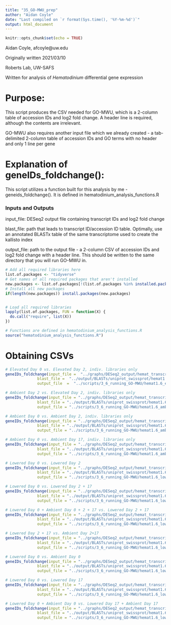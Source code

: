 ```yaml
---
title: "35_GO-MWU_prep"
author: "Aidan Coyle"
date: "Last compiled on `r format(Sys.time(), '%Y-%m-%d')`"
output: html_document
---
```


```r
knitr::opts_chunk$set(echo = TRUE)
```

Aidan Coyle, afcoyle@uw.edu

Originally written 2021/03/10

Roberts Lab, UW-SAFS

Written for analysis of _Hematodinium_ differential gene expression

# Purpose:

This script produces the CSV needed for GO-MWU, which is a 2-column table of accession IDs and log2 fold change. A header line is required, although the contents are irrelevant.

GO-MWU also requires another input file which we already created - a tab-delimited 2-column table of accession IDs and GO terms with no header and only 1 line per gene

# Explanation of geneIDs_foldchange():

This script utilizes a function built for this analysis by me - geneids_foldchange(). It is defined in hematodinium_analysis_functions.R

### Inputs and Outputs

input_file: DESeq2 output file containing transcript IDs and log2 fold change

blast_file: path that leads to transcript ID/accession ID table. Optimally, use an annotated BLASTx table of the same transcriptome used to create the kallisto index

output_file: path to the output file - a 2-column CSV of accession IDs and log2 fold change with a header line. This should be written to the same directory that you will run GO-MWU in.

```r
# Add all required libraries here
list.of.packages <- "tidyverse"
# Get names of all required packages that aren't installed
new.packages <- list.of.packages[!(list.of.packages %in% installed.packages()[, "Package"])]
# Install all new packages
if(length(new.packages)) install.packages(new.packages)


# Load all required libraries
lapply(list.of.packages, FUN = function(X) {
  do.call("require", list(X))
})

# Functions are defined in hematodinium_analysis_functions.R
source("hematodinium_analysis_functions.R")
```

# Obtaining CSVs

```r
# Elevated Day 0 vs. Elevated Day 2, indiv. libraries only
geneIDs_foldchange(input_file =  "../graphs/DESeq2_output/hemat_transcriptomev1.6/elev0_vs_elev2_indiv/AllGenes_wcols.txt",
              blast_file =  "../output/BLASTs/uniprot_swissprot/hemat1.6_blastxres.tab",
              output_file  =  "../scripts/3_6_running_GO-MWU/hemat1.6_elev0_vs_elev2_indiv_l2FC.csv")

# Ambient Day 2 vs. Elevated Day 2, indiv. libraries only
geneIDs_foldchange(input_file = "../graphs/DESeq2_output/hemat_transcriptomev1.6/amb2_vs_elev2_indiv/AllGenes_wcols.txt",
              blast_file = "../output/BLASTs/uniprot_swissprot/hemat1.6_blastxres.tab",
              output_file = "../scripts/3_6_running_GO-MWU/hemat1.6_amb2_vs_elev2_indiv_l2FC.csv")

# Ambient Day 0 vs. Ambient Day 2, indiv. libraries only
geneIDs_foldchange(input_file = "../graphs/DESeq2_output/hemat_transcriptomev1.6/amb0_vs_amb2_indiv/AllGenes_wcols.txt",
              blast_file = "../output/BLASTs/uniprot_swissprot/hemat1.6_blastxres.tab",
              output_file = "../scripts/3_6_running_GO-MWU/hemat1.6_amb0_vs_amb2_indiv_l2FC.csv")

# Ambient Day 0 vs. Ambient Day 17, indiv. libraries only
geneIDs_foldchange(input_file = "../graphs/DESeq2_output/hemat_transcriptomev1.6/amb0_vs_amb17_indiv/AllGenes_wcols.txt",
              blast_file = "../output/BLASTs/uniprot_swissprot/hemat1.6_blastxres.tab",
              output_file = "../scripts/3_6_running_GO-MWU/hemat1.6_amb0_vs_amb17_indiv_l2FC.csv")

# Lowered Day 0 vs. Lowered Day 2
geneIDs_foldchange(input_file = "../graphs/DESeq2_output/hemat_transcriptomev1.6/low0_vs_low2_indiv/AllGenes_wcols.txt",
              blast_file = "../output/BLASTs/uniprot_swissprot/hemat1.6_blastxres.tab",
              output_file = "../scripts/3_6_running_GO-MWU/hemat1.6_low0_vs_low2_indiv_l2FC.csv")

# Lowered Day 0 vs. Lowered Day 2 + 17
geneIDs_foldchange(input_file = "../graphs/DESeq2_output/hemat_transcriptomev1.6/low0_vs_low217_indiv/AllGenes_wcols.txt",
              blast_file = "../output/BLASTs/uniprot_swissprot/hemat1.6_blastxres.tab",
              output_file = "../scripts/3_6_running_GO-MWU/hemat1.6_low0_vs_low217_indiv_l2FC.csv")

# Lowered Day 0 + Ambient Day 0 + 2 + 17 vs. Lowered Day 2 + 17
geneIDs_foldchange(input_file = "../graphs/DESeq2_output/hemat_transcriptomev1.6/low0_amb0217_vs_low217_indiv/AllGenes_wcols.txt",
              blast_file = "../output/BLASTs/uniprot_swissprot/hemat1.6_blastxres.tab",
              output_file = "../scripts/3_6_running_GO-MWU/hemat1.6_low0_amb0217_vs_low217_indiv_l2FC.csv")

# Lowered Day 2 + 17 vs. Ambient Day 2+17
geneIDs_foldchange(input_file = "../graphs/DESeq2_output/hemat_transcriptomev1.6/low217_vs_amb217_indiv/AllGenes_wcols.txt",
              blast_file = "../output/BLASTs/uniprot_swissprot/hemat1.6_blastxres.tab",
              output_file = "../scripts/3_6_running_GO-MWU/hemat1.6_low217_vs_amb217_indiv_l2FC.csv")

# Lowered Day 0 vs. Ambient Day 0
geneIDs_foldchange(input_file = "../graphs/DESeq2_output/hemat_transcriptomev1.6/low0_vs_amb0_indiv/AllGenes_wcols.txt",
              blast_file = "../output/BLASTs/uniprot_swissprot/hemat1.6_blastxres.tab",
              output_file = "../scripts/3_6_running_GO-MWU/hemat1.6_low0_vs_amb0_indiv_l2FC.csv")

# Lowered Day 0 vs. Lowered Day 17
geneIDs_foldchange(input_file = "../graphs/DESeq2_output/hemat_transcriptomev1.6/low0_vs_low17_indiv/AllGenes_wcols.txt",
              blast_file = "../output/BLASTs/uniprot_swissprot/hemat1.6_blastxres.tab",
              output_file = "../scripts/3_6_running_GO-MWU/hemat1.6_low0_vs_low17_indiv_l2FC.csv")

# Lowered Day 0 + Ambient Day 0 vs. Lowered Day 17 + Ambient Day 17
geneIDs_foldchange(input_file = "../graphs/DESeq2_output/hemat_transcriptomev1.6/low0_amb0_vs_low17_amb17_indiv/AllGenes_wcols.txt",
              blast_file = "../output/BLASTs/uniprot_swissprot/hemat1.6_blastxres.tab",
              output_file = "../scripts/3_6_running_GO-MWU/hemat1.6_low0_amb0_vs_low17_amb17_indiv_l2FC.csv")
```